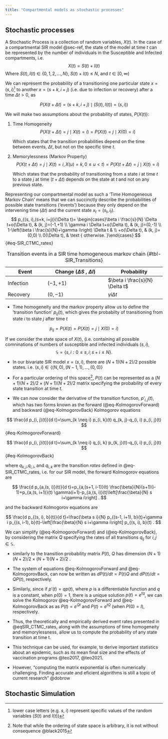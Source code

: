 ```yaml
---
title: "Compartmental models as stochastic processes"
---
```


## Stochastic processes

A Stochastic Process is a collection of random variables, $X(t)$. In the case of a compartmental SIR model @sec-ref, the state of the model at time $t$ can be represented by the number of individuals in the Susceptible and Infected compartments, i.e. $$
X(t) = S(t) + I(t)
$$ Where $S(t), I(t) \in \{0,1,2, \ldots, N\}$, $S(t) + I(t) \leq N$, and $t\in [0,\infty)$

We can represent the probability of a transitioning one particular state $x = (s, i)$[^stochasticsir-1] to another $x = (s+k, i+j)$ (i.e. due to infection or recovery) after a time $\Delta t > 0$, as

$$
P(X(t+\Delta t) =(s+k, i+j) \mid(S(t), I(t))=(s, i))
$$

We will make two assumptions about the probability of states, $P(X(t))$:

1.  Time Homogeneity $$
    P\left(X(t+\Delta t)=j \mid X(t)=i\right)=P\left(X(t)=j \mid X(0)=i\right)
    $$

    Which states that the transition probabilities depend on the time between events, $\Delta t$, but not on the specific time $t$.

2.  Memorylessness (Markov Property) $$
    P(X(t+\Delta t) = j \mid X(t) = i, X(u) = k, 0 \leq u < t ) = P(X(t+\Delta t) = j \mid X(t) = i)$$

    Which states that the probability of transitioning from a state $i$ at time $t$ to a state $j$ at time $(t+\Delta t)$ depends on the state at $t$ and not on any previous state.

Representing our compartmental model as such a 'Time Homogeneous Markov Chain' means that we can succinctly describe the probabilities of possible state transitions ('events') because they only depend on the intervening time ($\Delta t$) and the current state $x_t = (s_t, i_t)$. $$
p_{(s, i),(s+k, i+j)}(\Delta t)= \begin{cases}\beta i \frac{s}{N} \Delta t+o(\Delta t), & (k, j)=(-1,+1) \\ \gamma i \Delta t+o(\Delta t), & (k, j)=(0,-1) \\ 1-\left(\beta i \frac{s}{N}+\gamma i\right) \Delta t & \\ +o(\Delta t), & (k, j)=(0,0) \\ 0(\Delta t), & \text { otherwise. }\end{cases}
$$ {#eq-SIR_CTMC_rates}

| Event     | Change ($\Delta S$ , $\Delta I$) | Probability                    |
|------------------|----------------------------|--------------------------|
| Infection | $(-1,+1)$                        | $\beta i \frac{s}{N} \Delta t$ |
| Recovery  | $(0,-1)$                         | $\gamma i \Delta t$            |

: Transition events in a SIR time homogeneous markov chain {#tbl-SIR_Transitions}

-   Time homogeneity and the markov property allow us to define the 'transition function' $p_{ij}(t)$, which gives the probabilty of transitioning from state $i$ to state $j$ after time $t$

$$p_{ij} = P(X(t) = P(X(t) = j \mid X(0) = i)$$

If we consider the state space of $X(t)$, (i.e. containing all possible comninations of numbers of susceptible and infected individuals $(s,i$), $$
\mathbb{S} = \{s, i: 0 \leq s,i; s + i \leq N\}.
$$

-   In our bivariate SIR model $x = (s,i)$, there are $(N+1)(N+2)/2$ possible states. i.e. $(s,i) \in \{(N,0),(N-1,1),\ldots,(0,0)\}$

-   For a particular ordering of this space[^stochasticsir-2], $P(t)$ can be represented as a $(N+1)(N+2)/2 \times (N+1)(N+2)/2$ matrix specifying the probability of every state transition at time $t$.

-   We can now consider the derivative of the transition function, $p'_{i,j}(t)$, which has two forms known as the forward (@eq-KolmogorovForward) and backward (@eq-KolmogorovBack) Kolmogorov equations

$$
\frac{d p_{i, j}(t)}{d t}=\sum_{k \neq i} p_{i, k}(t) q_{k, j}-q_{i, i} p_{i, j}(t)
$$ {#eq-KolmogorovForward}

$$
\frac{d p_{i, j}(t)}{d t}=\sum_{k \neq i} q_{i, k} p_{k, j}(t)-q_{i, i} p_{i, j}(t)
$$ {#eq-KolmogorovBack}

where $q_{k,j}$,$q_{i,i}$, and $q_{i,k}$ are the transition *rates* defined in @eq-SIR_CTMC_rates, i.e. for our SIR model, the forward Kolmogorov equations are

$$
\frac{d p_{a,(s, i)}(t)}{d t}=p_{a,(s+1, i-1)}(t) \frac{\beta}{N}(s+1)(i-1)+p_{a,(s, i+1)}(t) \gamma(i+1)-p_{a,(s, i)}(t)\left[\frac{\beta}{N} s i+\gamma i\right] .
$$

and the backward Kolmogorov equations are

$$
\frac{d p_{(s, i), b}(t)}{d t}=\frac{\beta s i}{N} p_{(s-1, i+1), b}(t)+\gamma i p_{(s, i-1), b}(t)-\left[\frac{\beta}{N} s i+\gamma i\right] p_{(s, i), b}(t) .
$$

We can simplify (@eq-KolmogorovForward) and (@eq-KolmogorovBack), by considering the matrix $Q$ specifying the rates of all transitions $q_{ij}$ for $i,j \in \mathbb{S}$.

-   similarly to the transition probability matrix $P(t)$, $Q$ has dimension $(N+1)(N+2)/2 \times (N+1)(N+2)/2$ .

-   The system of equations @eq-KolmogorovForward and @eq-KolmogorovBack, can now be written as $dP(t)/dt = P(t)Q$ and $dP(t)/dt = QP(t)$, respectively.

-   Similarly, since if $p′(t) = qp(t)$, where $p$ is a differentiable function and $q$ is a constant, when $p(0) = 1$, there is a unique solution $p(t) = e^{tq}$, we can solve the Kolmogorov @eq-KolmogorovForward and @eq-KolmogorovBack as as $P(t) = e^{Qt}$ and $P(t) = e^{tQ}$ (when $P(0) = I$), respectively.

-   Thus, the theoretically and empirically derived event rates presented in @eqSIR_CTMC_rates, along with the assumptions of time homogeneity and memorylessness, allow us to compute the probability of any state transition at time t.

-   This technique can be used, for example, to derive important statistics about an epidemic, such as its mean final size and the effects of vaccination programs @teo2017, @teo2021.

-   However, "computing the matrix exponential is often numerically challenging. Finding accurate and eficient algorithms is still a topic of current research" @dobrow

## Stochastic Simulation

[^stochasticsir-1]: lower case letters (e.g. $s$, $i$) represent specific values of the random variables ($S(t)$ and $I(t)$)

[^stochasticsir-2]: Note that while the ordering of state space is arbitrary, it is not without consequence @black2015
